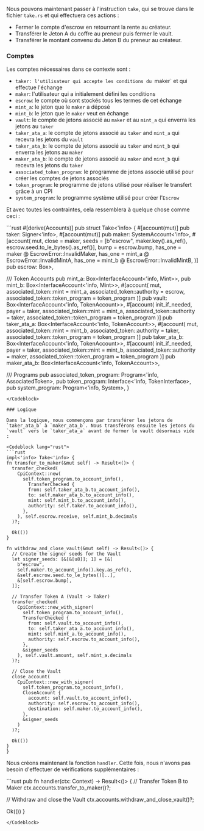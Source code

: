 <ArticleSection name="Accepter" id="take" level="h2" />

Nous pouvons maintenant passer à l'instruction `take`, qui se trouve dans le fichier `take.rs` et qui effectuera ces actions :
- Fermer le compte d'escrow en retournant la rente au créateur.
- Transférer le Jeton A du coffre au preneur puis fermer le vault.
- Transférer le montant convenu du Jeton B du preneur au créateur.

### Comptes 

Les comptes nécessaires dans ce contexte sont :
- `taker: l'utilisateur qui accepte les conditions du `maker` et qui effectue l'échange
- `maker`: l'utilisateur qui a initialement défini les conditions
- `escrow`: le compte où sont stockés tous les termes de cet échange
- `mint_a`: le jeton que le `maker` a déposé
- `mint_b`: le jeton que le `maker` veut en échange
- `vault`: le compte de jetons associé au `maker` et au `mint_a` qui enverra les jetons au `taker`
- `taker_ata_a`: le compte de jetons associé au `taker` and `mint_a` qui recevra les jetons du `vault`
- `taker_ata_b`: le compte de jetons associé au `taker` and `mint_b` qui enverra les jetons au `maker`
- `maker_ata_b`: le compte de jetons associé au `maker` and `mint_b` qui recevra les jetons du `taker`
- `associated_token_program`: le programme de jetons associé utilisé pour créer les comptes de jetons associés
- `token_program`: le programme de jetons utilisé pour réaliser le transfert grâce à un CPI
- `system_program`: le programme système utilisé pour créer l'`Escrow`

Et avec toutes les contraintes, cela ressemblera à quelque chose comme ceci :

<Codeblock lang="rust">
  ```rust
#[derive(Accounts)]
pub struct Take<'info> {
  #[account(mut)]
  pub taker: Signer<'info>,
  #[account(mut)]
  pub maker: SystemAccount<'info>,
  #[account(
    mut,
    close = maker,
    seeds = [b"escrow", maker.key().as_ref(), escrow.seed.to_le_bytes().as_ref()],
    bump = escrow.bump,
    has_one = maker @ EscrowError::InvalidMaker,
    has_one = mint_a @ EscrowError::InvalidMintA,
    has_one = mint_b @ EscrowError::InvalidMintB,
  )]
  pub escrow: Box<Account<'info, Escrow>>,

  /// Token Accounts
  pub mint_a: Box<InterfaceAccount<'info, Mint>>,
  pub mint_b: Box<InterfaceAccount<'info, Mint>>,
  #[account(
    mut,
    associated_token::mint = mint_a,
    associated_token::authority = escrow,
    associated_token::token_program = token_program
  )]
  pub vault: Box<InterfaceAccount<'info, TokenAccount>>,
  #[account(
    init_if_needed,
    payer = taker,
    associated_token::mint = mint_a,
    associated_token::authority = taker,
    associated_token::token_program = token_program
  )]
  pub taker_ata_a: Box<InterfaceAccount<'info, TokenAccount>>,
  #[account(
    mut,
    associated_token::mint = mint_b,
    associated_token::authority = taker,
    associated_token::token_program = token_program
  )]
  pub taker_ata_b: Box<InterfaceAccount<'info, TokenAccount>>,
  #[account(
    init_if_needed,
    payer = taker,
    associated_token::mint = mint_b,
    associated_token::authority = maker,
    associated_token::token_program = token_program
  )]
  pub maker_ata_b: Box<InterfaceAccount<'info, TokenAccount>>,

  /// Programs
  pub associated_token_program: Program<'info, AssociatedToken>,
  pub token_program: Interface<'info, TokenInterface>,
  pub system_program: Program<'info, System>,
}
  ```
</Codeblock>

### Logique

Dans la logique, nous commençons par transférer les jetons de `taker_ata_b` à `maker_ata_b`. Nous transférons ensuite les jetons du `vault` vers le `taker_ata_a` avant de fermer le vault désormais vide :

<Codeblock lang="rust">
```rust
impl<'info> Take<'info> {
  fn transfer_to_maker(&mut self) -> Result<()> {
    transfer_checked(
      CpiContext::new(
        self.token_program.to_account_info(),
          TransferChecked {
          from: self.taker_ata_b.to_account_info(),
          to: self.maker_ata_b.to_account_info(),
          mint: self.mint_b.to_account_info(),
          authority: self.taker.to_account_info(),
        },
      ), self.escrow.receive, self.mint_b.decimals
    )?;

    Ok(())
  }

  fn withdraw_and_close_vault(&mut self) -> Result<()> {
    // Create the signer seeds for the Vault
    let signer_seeds: [&[&[u8]]; 1] = [&[
      b"escrow",
      self.maker.to_account_info().key.as_ref(),
      &self.escrow.seed.to_le_bytes()[..],
      &[self.escrow.bump],
    ]];

    // Transfer Token A (Vault -> Taker)
    transfer_checked(
      CpiContext::new_with_signer(
        self.token_program.to_account_info(),
        TransferChecked {
          from: self.vault.to_account_info(),
          to: self.taker_ata_a.to_account_info(),
          mint: self.mint_a.to_account_info(),
          authority: self.escrow.to_account_info(),
        },
        &signer_seeds
      ), self.vault.amount, self.mint_a.decimals
    )?;

    // Close the Vault
    close_account(
      CpiContext::new_with_signer(
        self.token_program.to_account_info(),
        CloseAccount {
          account: self.vault.to_account_info(),
          authority: self.escrow.to_account_info(),
          destination: self.maker.to_account_info(),
        },
        &signer_seeds
      )
    )?;

    Ok(())
  }
}
```
</Codeblock>

Nous créons maintenant la fonction `handler`. Cette fois, nous n'avons pas besoin d'effectuer de vérifications supplémentaires :

<Codeblock lang="rust">
```rust
pub fn handler(ctx: Context<Take>) -> Result<()> {
  // Transfer Token B to Maker
  ctx.accounts.transfer_to_maker()?;

  // Withdraw and close the Vault
  ctx.accounts.withdraw_and_close_vault()?;

  Ok(())
}
```
</Codeblock>
